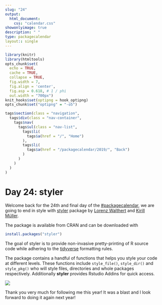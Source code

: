 ```yaml
---
slug: "24"
output: 
  html_document:
    css: "calendar.css"
showonlyimage: true
description: " "
type: packagecalendar
layout:: single
---
```


<html>
    <link rel="stylesheet" href="calendar-post.css"/>
</html>

```r
library(knitr)
library(htmltools)
opts_chunk$set(
  echo = TRUE, 
  cache = TRUE,
  collapse = TRUE,
  fig.width = 7, 
  fig.align = 'center',
  fig.asp = 0.618, # 1 / phi
  out.width = "700px")
knit_hooks$set(optipng = hook_optipng)
opts_chunk$set("optipng" = "-o5")
```

```r
tags$section(class = "navigation",
  tags$div(class = "nav-container",
    tags$nav(
      tags$ul(class = "nav-list",
        tags$li(
          tags$a(href = "/", "Home")
        ),
        tags$li(
          tags$a(href = "/packagecalendar/2019/", "Back")
        )
      )
    )
  )
)
```

# Day 24: styler


Welcome back for the 24th and final day of the [#packagecalendar](https://twitter.com/hashtag/packagecalendar),
we are going to end in style with  [styler](https://github.com/r-lib/styler) package by [Lorenz Walthert](https://twitter.com/lorenzwalthert) and [Kirill Müller](https://twitter.com/krlmlr).

The package is available from CRAN and can be downloaded with

```r
install.packages("styler")
```

The goal of styler is to provide non-invasive pretty-printing of R source code while adhering to the [tidyverse](https://style.tidyverse.org/) formatting rules.

The package contains a handful of functions that helps you style your code at different levels.
These functions include `style_file()`, `style_dir()` and `style_pkg()` who will style files, directories and whole packages respectively.
Additionally **styler** provides Rstudio Addins for quick access.

![](https://raw.githubusercontent.com/lorenzwalthert/some_raw_data/master/styler_0.1.gif)

Thank you very much for following me this year! 
It was a blast and I look forward to doing it again next year!
